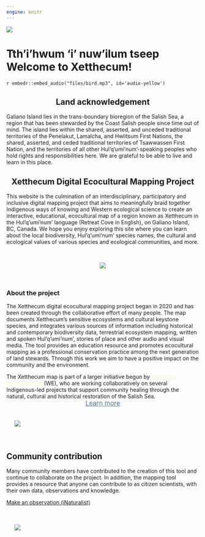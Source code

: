 ```yaml
---
engine: knitr
---
```



:::: {.column-screen}
<div class="image-container">
  <img src="files/banner_landing_2_small.png">
  <div class="centered-text">
  <h1>Tth'i'hwum 'i' nuw'ilum tseep <br/> 
  Welcome to Xetthecum!</h1>
  `r embedr::embed_audio("files/bird.mp3", id='audio-yellow')` 
   </div>
</div>

::::

<div id="maincontent">

::: {.column-page}
::: {.brown-div}
::: {.column-body}

<center>
##  Land acknowledgement 
</center>


Galiano Island lies in the trans-boundary bioregion of the Salish Sea, a region that has been stewarded by the Coast Salish people since time out of mind. The island lies within the shared, asserted, and unceded traditional territories of the Penelakut, Lamalcha, and Hwlitsum First Nations, the shared, asserted, and ceded traditional territories of Tsawwassen First Nation, and the territories of all other Hul’q’umi’num’-speaking peoples who hold rights and responsibilities here. We are grateful to be able to live and learn in this place.

:::
:::
:::

<center>
##  Xetthecum Digital Ecocultural Mapping Project
</center>


This website is the culmination of an interdisciplinary, participatory and inclusive digital mapping project that aims to meaningfully braid together Indigenous ways of knowing and Western ecological science to create an interactive, educational, ecocultural map of a region known as Xetthecum in the Hul’q’umi’num’ language (Retreat Cove in English), on Galiano Island, BC, Canada. We hope you enjoy exploring this site where you can learn about the local biodiversity, Hul’q’umi’num’ species names, the cultural and ecological values of various species and ecological communities, and more.

<br>

:::: {.column-page}
<center>
![](files/icon_array.png)
</center>
::::

<br>

<div class="div blue-div">
:::: {.column-page}

<div class="blurb-container">
<div class="blurb-half-column">

### About the project
 
The Xetthecum digital ecocultural mapping project began in 2020 and has been created through the collaborative effort of many people. The map documents Xetthecum’s sensitive ecosystems and cultural keystone species, and integrates various sources of information including historical and contemporary biodiversity data, terrestrial ecosystem mapping, written and spoken Hul’q’umi’num’, stories of place and other audio and visual media. The tool provides an education resource and promotes ecocultural mapping as a professional conservation practice among the next generation of land stewards. Through this work we aim to have a positive impact on the community and the environment.

The Xetthecum map is part of a larger initiative begun by <a href="https://www.whiteswanenvironmental.org/digital-ecocultural-mapping.html" style="color:#F2FCD6;"  onmouseover="this.style.color='#d6fcf9'" onmouseout="this.style.color='#F2FCD6'">Whiteswan Environmental</a> (WE), who are working collaboratively on several Indigenous-led projects that support community healing through the natural, cultural and historical restoration of the Salish Sea.
<center>
<a  href="/about.html" class="btn btn-primary btn-rounded" style="font-size:1.2em;color:#597090" role="button">Learn more</a>
</center>

</div>

<div class="blurb-half-column" style="padding:1.5em;">

![](files/slug.png) 
</div>

</div>
</div>

::::
:::: {.column-page}


<div class="blurb-container">
<div class="blurb-half-column">

## Community contribution

Many community members have contributed to the creation of this tool and continue to collaborate on the project. In addition, the mapping tool provides a resource that anyone can contribute to as citizen scientists, with their own data, observations and knowledge.

[Make an observation (iNaturalist) <i class="fa-solid fa-arrow-up-right-from-square"></i>](https://www.inaturalist.org/projects/xetthecum?tab=observations&subtab=map)

</div>
<div class="blurb-half-column" style="padding:1.5em;">
![](files/shells.png) 
</div>
</div>

::::


</div>

